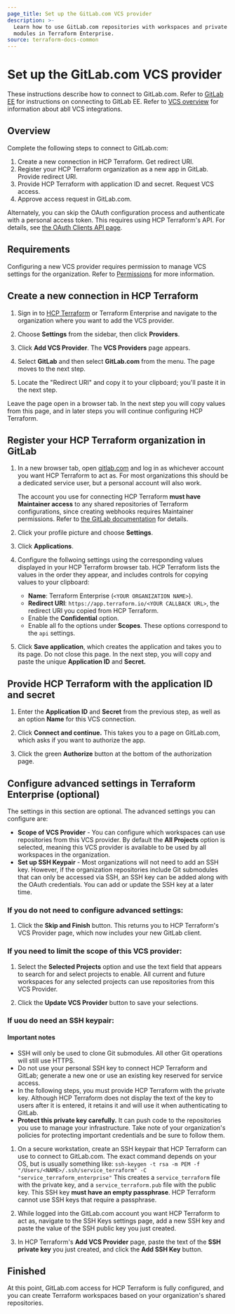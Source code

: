 ```yaml
---
page_title: Set up the GitLab.com VCS provider
description: >-
  Learn how to use GitLab.com repositories with workspaces and private registry
  modules in Terraform Enterprise.
source: terraform-docs-common
---
```


# Set up the GitLab.com VCS provider

These instructions describe how to connect to GitLab.com. Refer to [GitLab EE](/terraform/enterprise/vcs/gitlab-eece) for instructions on connecting to GitLab EE. Refer to [VCS overview](/terraform/enterprise/vcs) for information about abll VCS integrations.

## Overview

Complete the following steps to connect to GitLab.com:

1. Create a new connection in HCP Terraform. Get redirect URI. 
1. Register your HCP Terraform organization as a new app in GitLab. Provide redirect URI.
1. Provide HCP Terraform with application ID and secret. Request VCS access.
1. Approve access request in GitLab.com.

Alternately, you can skip the OAuth configuration process and authenticate with a personal access token. This requires using HCP Terraform's API. For details, see [the OAuth Clients API page](/terraform/enterprise/api-docs/oauth-clients).

## Requirements

Configuring a new VCS provider requires permission to manage VCS settings for the organization. Refer to [Permissions](/terraform/enterprise/users-teams-organizations/permissions) for more information.

[permissions-citation]: #intentionally-unused---keep-for-maintainers


## Create a new connection in HCP Terraform

1.  Sign in to [HCP Terraform](https://app.terraform.io/) or Terraform Enterprise and navigate to the organization where you want to add the VCS provider.

2.  Choose **Settings** from the sidebar, then click **Providers**.

3.  Click **Add VCS Provider**. The **VCS Providers** page appears.

4.  Select **GitLab** and then select **GitLab.com** from the menu. The page moves to the next step.

5.  Locate the "Redirect URI" and copy it to your clipboard; you'll paste it in the next step.

Leave the page open in a browser tab. In the next step you will copy values from this page, and in later steps you will continue configuring HCP Terraform.

## Register your HCP Terraform organization in GitLab

1. In a new browser tab, open [gitlab.com](https://gitlab.com) and log in as whichever account you want HCP Terraform to act as. For most organizations this should be a dedicated service user, but a personal account will also work.

    The account you use for connecting HCP Terraform **must have Maintainer access** to any shared repositories of Terraform configurations, since creating webhooks requires Maintainer permissions. Refer to [the GitLab documentation](https://docs.gitlab.com/ee/user/permissions.html#project-members-permissions) for details.

1. Click your profile picture and choose **Settings**.
1. Click **Applications**.
1. Configure the follwoing settings using the corresponding values displayed in your HCP Terraform browser tab. HCP Terraform lists the values in the order they appear, and includes controls for copying values to your clipboard:
    - **Name**: Terraform Enterprise (`<YOUR ORGANIZATION NAME>`).    
    - **Redirect URI**: `https://app.terraform.io/<YOUR CALLBACK URL>`, the redirect URI you copied from HCP Terraform.
    - Enable the **Confidential** option.                                                                                    
    - Enable all fo the options under **Scopes**. These options correspond to the `api` settings.                                                                                            

1. Click **Save application**, which creates the application and takes you to its page. Do not close this page. In the next step, you will copy and paste the unique **Application ID** and **Secret.**

## Provide HCP Terraform with the application ID and secret

1.  Enter the **Application ID** and **Secret** from the previous step, as well as an option **Name** for this VCS connection.

2.  Click **Connect and continue.** This takes you to a page on GitLab.com, which asks if you want to authorize the app.

3.  Click the green **Authorize** button at the bottom of the authorization page.

## Configure advanced settings in Terraform Enterprise (optional)

The settings in this section are optional. The advanced settings you can configure are:

-   **Scope of VCS Provider** - You can configure which workspaces can use repositories from this VCS provider. By default the **All Projects** option is selected, meaning this VCS provider is available to be used by all workspaces in the organization.
-   **Set up SSH Keypair** - Most organizations will not need to add an SSH key. However, if the organization repositories include Git submodules that can only be accessed via SSH, an SSH key can be added along with the OAuth credentials. You can add or update the SSH key at a later time.

### If you do not need to configure advanced settings:

1.  Click the **Skip and Finish** button. This returns you to HCP Terraform's VCS Provider page, which now includes your new GitLab client.

### If you need to limit the scope of this VCS provider:

1.  Select the **Selected Projects** option and use the text field that appears to search for and select projects to enable. All current and future workspaces for any selected projects can use repositories from this VCS Provider. 

2.  Click the **Update VCS Provider** button to save your selections.

### If uou do need an SSH keypair:

#### Important notes

-   SSH will only be used to clone Git submodules. All other Git operations will still use HTTPS.
-   Do not use your personal SSH key to connect HCP Terraform and GitLab; generate a new one or use an existing key reserved for service access.
-   In the following steps, you must provide HCP Terraform with the private key. Although HCP Terraform does not display the text of the key to users after it is entered, it retains it and will use it when authenticating to GitLab.
-   **Protect this private key carefully.** It can push code to the repositories you use to manage your infrastructure. Take note of your organization's policies for protecting important credentials and be sure to follow them.

1.  On a secure workstation, create an SSH keypair that HCP Terraform can use to connect to GitLab.com. The exact command depends on your OS, but is usually something like:
    `ssh-keygen -t rsa -m PEM -f "/Users/<NAME>/.ssh/service_terraform" -C "service_terraform_enterprise"`
    This creates a `service_terraform` file with the private key, and a `service_terraform.pub` file with the public key. This SSH key **must have an empty passphrase**. HCP Terraform cannot use SSH keys that require a passphrase.

2.  While logged into the GitLab.com account you want HCP Terraform to act as, navigate to the SSH Keys settings page, add a new SSH key and paste the value of the SSH public key you just created.

3.  In HCP Terraform's **Add VCS Provider** page, paste the text of the **SSH private key** you just created, and click the **Add SSH Key** button.

## Finished

At this point, GitLab.com access for HCP Terraform is fully configured, and you can create Terraform workspaces based on your organization's shared repositories.
